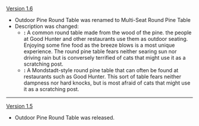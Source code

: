 {{Change History/Header}}
[[Version 1.6]]
*Outdoor Pine Round Table was renamed to Multi-Seat Round Pine Table
*Description was changed:
** '''{{Color|Old description}}:''' A common round table made from the wood of the pine. the people at Good Hunter and other restaurants use them as outdoor seating. Enjoying some fine food as the breeze blows is a most unique experience. The round pine table fears neither searing sun nor driving rain but is conversely terrified of cats that might use it as a scratching post.
** '''{{Color|New description}}:''' A Mondstadt-style round pine table that can often be found at restaurants such as Good Hunter. This sort of table fears neither dampness nor hard knocks, but is most afraid of cats that might use it as a scratching post.
----
[[Version 1.5]]
*Outdoor Pine Round Table was released.
